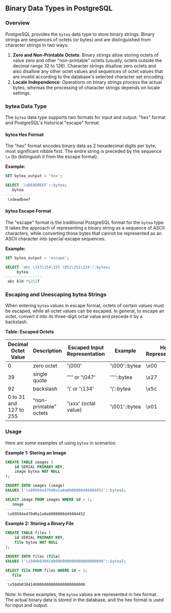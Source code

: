 ## Binary Data Types in PostgreSQL

### Overview

PostgreSQL provides the `bytea` data type to store binary strings. Binary strings are sequences of octets (or bytes) and are distinguished from character strings in two ways:

1. **Zero and Non-Printable Octets**: Binary strings allow storing octets of value zero and other "non-printable" octets (usually, octets outside the decimal range 32 to 126). Character strings disallow zero octets and also disallow any other octet values and sequences of octet values that are invalid according to the database's selected character set encoding.
2. **Locale Independence**: Operations on binary strings process the actual bytes, whereas the processing of character strings depends on locale settings.

### bytea Data Type

The `bytea` data type supports two formats for input and output: "hex" format and PostgreSQL's historical "escape" format.

#### bytea Hex Format

The "hex" format encodes binary data as 2 hexadecimal digits per byte, most significant nibble first. The entire string is preceded by the sequence `\x` (to distinguish it from the escape format).

**Example:**

```sql
SET bytea_output = 'hex';

SELECT '\xDEADBEEF'::bytea;
   bytea
------------
 \xdeadbeef
```

#### bytea Escape Format

The "escape" format is the traditional PostgreSQL format for the `bytea` type. It takes the approach of representing a binary string as a sequence of ASCII characters, while converting those bytes that cannot be represented as an ASCII character into special escape sequences.

**Example:**

```sql
SET bytea_output = 'escape';

SELECT 'abc \153\154\155 \052\251\124'::bytea;
     bytea
----------------
 abc klm *\251T
```

### Escaping and Unescaping bytea Strings

When entering `bytea` values in escape format, octets of certain values must be escaped, while all octet values can be escaped. In general, to escape an octet, convert it into its three-digit octal value and precede it by a backslash.

**Table: Escaped Octets**

| Decimal Octet Value    | Description            | Escaped Input Representation | Example       | Hex Representation |
| ---------------------- | ---------------------- | ---------------------------- | ------------- | ------------------ |
| 0                      | zero octet             | '\000'                       | '\000'::bytea | \x00               |
| 39                     | single quote           | '''' or '\047'               | ''''::bytea   | \x27               |
| 92                     | backslash              | '\\' or '\134'               | '\\'::bytea   | \x5c               |
| 0 to 31 and 127 to 255 | “non-printable” octets | '\xxx' (octal value)         | '\001'::bytea | \x01               |

### Usage

Here are some examples of using `bytea` in scenarios:

**Example 1: Storing an Image**

```sql
CREATE TABLE images (
    id SERIAL PRIMARY KEY,
    image bytea NOT NULL
);

INSERT INTO images (image)
VALUES ('\x89504e470d0a1a0a0000000d49484452'::bytea);

SELECT image FROM images WHERE id = 1;
   image
------------
 \x89504e470d0a1a0a0000000d49484452
```

**Example 2: Storing a Binary File**

```sql
CREATE TABLE files (
    id SERIAL PRIMARY KEY,
    file bytea NOT NULL
);

INSERT INTO files (file)
VALUES ('\x504b0304140006000000000000000000'::bytea);

SELECT file FROM files WHERE id = 1;
   file
------------
 \x504b0304140006000000000000000000
```

Note: In these examples, the `bytea` values are represented in hex format. The actual binary data is stored in the database, and the hex format is used for input and output.
